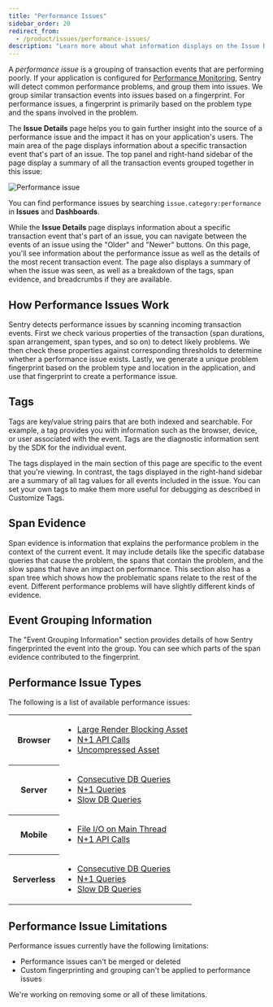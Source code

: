 ```yaml
---
title: "Performance Issues"
sidebar_order: 20
redirect_from:
  - /product/issues/performance-issues/
description: "Learn more about what information displays on the Issue Details page to help you efficiently triage a performance issue."
---
```


A _performance issue_ is a grouping of transaction events that are performing poorly. If your application is configured for [Performance Monitoring](/product/performance/), Sentry will detect common performance problems, and group them into issues. We group similar transaction events into issues based on a fingerprint. For performance issues, a fingerprint is primarily based on the problem type and the spans involved in the problem.

The **Issue Details** page helps you to gain further insight into the source of a performance issue and the impact it has on your application's users. The main area of the page displays information about a specific transaction event that's part of an issue. The top panel and right-hand sidebar of the page display a summary of all the transaction events grouped together in this issue:

![Performance issue](performance-issue-details.png)

<Note>

You can find performance issues by searching `issue.category:performance` in **Issues** and **Dashboards**.

</Note>

While the **Issue Details** page displays information about a specific transaction event that's part of an issue, you can navigate between the events of an issue using the "Older" and "Newer" buttons. On this page, you'll see information about the performance issue as well as the details of the most recent transaction event. The page also displays a summary of when the issue was seen, as well as a breakdown of the tags, span evidence, and breadcrumbs if they are available.

## How Performance Issues Work

Sentry detects performance issues by scanning incoming transaction events. First we check various properties of the transaction (span durations, span arrangement, span types, and so on) to detect likely problems. We then check these properties against corresponding thresholds to determine whether a performance issue exists. Lastly, we generate a unique problem fingerprint based on the problem type and location in the application, and use that fingerprint to create a performance issue.

## Tags

Tags are key/value string pairs that are both indexed and searchable. For example, a tag provides you with information such as the browser, device, or user associated with the event. Tags are the diagnostic information sent by the SDK for the individual event.

The tags displayed in the main section of this page are specific to the event that you're viewing. In contrast, the tags displayed in the right-hand sidebar are a summary of all tag values for all events included in the issue. You can set your own tags to make them more useful for debugging as described in Customize Tags.

## Span Evidence

Span evidence is information that explains the performance problem in the context of the current event. It may include details like the specific database queries that cause the problem, the spans that contain the problem, and the slow spans that have an impact on performance. This section also has a span tree which shows how the problematic spans relate to the rest of the event. Different performance problems will have slightly different kinds of evidence.

## Event Grouping Information

The "Event Grouping Information" section provides details of how Sentry fingerprinted the event into the group. You can see which parts of the span evidence contributed to the fingerprint.

## Performance Issue Types

The following is a list of available performance issues:

<table>
   <tr>
       <th>Browser</th>
       <td>
          <ul>
            <li><a href="./large-render-blocking-asset/">Large Render Blocking Asset</a></li>
            <li><a href="./n-one-api-calls/">N+1 API Calls</a></li>
            <li><a href="./uncompressed-asset">Uncompressed Asset</a></li>
          </ul>
        </td>
    </tr>
   <tr>
       <th>Server</th>
       <td>
          <ul>
            <li><a href="./consecutive-db-queries/">Consecutive DB Queries</a></li>
            <li><a href="./n-one-queries/">N+1 Queries</a></li>
            <li><a href="./slow-db-queries/">Slow DB Queries</a></li>
          </ul>
        </td>
    </tr>
   <tr>
    <th>Mobile</th>
       <td>
          <ul>
            <li><a href="./main-thread-io/">File I/O on Main Thread</a></li>
            <li><a href="./n-one-api-calls/">N+1 API Calls</a></li>
          </ul>
        </td>
    </tr>
   <tr>
    <th>Serverless</th>
       <td>
          <ul>
            <li><a href="./consecutive-db-queries/">Consecutive DB Queries</a></li>
            <li><a href="./n-one-queries/">N+1 Queries</a></li>
            <li><a href="./slow-db-queries/">Slow DB Queries</a></li>
          </ul>
        </td>
    </tr>
</table>

## Performance Issue Limitations

Performance issues currently have the following limitations:

- Performance issues can't be merged or deleted
- Custom fingerprinting and grouping can't be applied to performance issues

We're working on removing some or all of these limitations.
